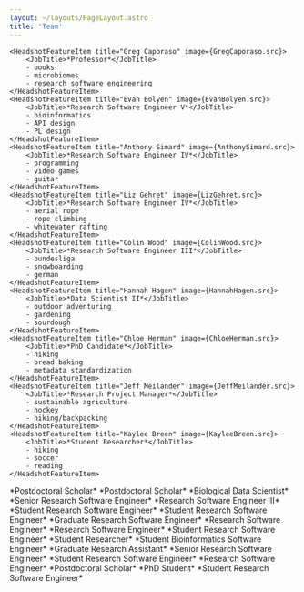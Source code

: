 ```yaml
---
layout: ~/layouts/PageLayout.astro
title: 'Team'
---
```




<Features2
 title="Current Team Members"
 subtitle="The Caporaso Lab is an ever-evolving team of biologists, software engineers, and students."
 columns={4}>

    <HeadshotFeatureItem title="Greg Caporaso" image={GregCaporaso.src}>
        <JobTitle>*Professor*</JobTitle>
        - books
        - microbiomes
        - research software engineering
    </HeadshotFeatureItem>
    <HeadshotFeatureItem title="Evan Bolyen" image={EvanBolyen.src}>
        <JobTitle>*Research Software Engineer V*</JobTitle>
        - bioinformatics
        - API design
        - PL design
    </HeadshotFeatureItem>
    <HeadshotFeatureItem title="Anthony Simard" image={AnthonySimard.src}>
        <JobTitle>*Research Software Engineer IV*</JobTitle>
        - programming
        - video games
        - guitar
    </HeadshotFeatureItem>
    <HeadshotFeatureItem title="Liz Gehret" image={LizGehret.src}>
        <JobTitle>*Research Software Engineer IV*</JobTitle>
        - aerial rope
        - rope climbing
        - whitewater rafting
    </HeadshotFeatureItem>
    <HeadshotFeatureItem title="Colin Wood" image={ColinWood.src}>
        <JobTitle>*Research Software Engineer III*</JobTitle>
        - bundesliga
        - snowboarding
        - german
    </HeadshotFeatureItem>
    <HeadshotFeatureItem title="Hannah Hagen" image={HannahHagen.src}>
        <JobTitle>*Data Scientist II*</JobTitle>
        - outdoor adventuring
        - gardening
        - sourdough
    </HeadshotFeatureItem>
    <HeadshotFeatureItem title="Chloe Herman" image={ChloeHerman.src}>
        <JobTitle>*PhD Candidate*</JobTitle>
        - hiking
        - bread baking
        - metadata standardization
    </HeadshotFeatureItem>
    <HeadshotFeatureItem title="Jeff Meilander" image={JeffMeilander.src}>
        <JobTitle>*Research Project Manager*</JobTitle>
        - sustainable agriculture
        - hockey
        - hiking/backpacking
    </HeadshotFeatureItem>
    <HeadshotFeatureItem title="Kaylee Breen" image={KayleeBreen.src}>
        <JobTitle>*Student Researcher*</JobTitle>
        - hiking
        - soccer
        - reading
    </HeadshotFeatureItem>

</Features2>

<Features2 title="Former Team Members" columns={4}>
    <HeadshotFeatureItem title="Nick Bokulich" image={NickBokulich.src}>
        <JobTitle>*Postdoctoral Scholar*</JobTitle>
    </HeadshotFeatureItem>
    <HeadshotFeatureItem title="Katy Califf" image={KatyCaliff.src}>
        <JobTitle>*Postdoctoral Scholar*</JobTitle>
    </HeadshotFeatureItem>
    <HeadshotFeatureItem title="John Chase" image={JohnChase.src}>
        <JobTitle>*Biological Data Scientist*</JobTitle>
    </HeadshotFeatureItem>
    <HeadshotFeatureItem title="Matthew Dillon" image={MatthewDillon.src}>
        <JobTitle>*Senior Research Software Engineer*</JobTitle>
    </HeadshotFeatureItem>
    <HeadshotFeatureItem title="Keegan Evans" image={KeeganEvans.src}>
        <JobTitle>*Research Software Engineer III*</JobTitle>
    </HeadshotFeatureItem>
    <HeadshotFeatureItem title="Kestrel Gorlick" image={KestrelGorlick.src}>
        <JobTitle>*Student Research Software Engineer*</JobTitle>
    </HeadshotFeatureItem>
    <HeadshotFeatureItem title="Anton Hibl" image={AntonHibl.src}>
        <JobTitle>*Student Research Software Engineer*</JobTitle>
    </HeadshotFeatureItem>
    <HeadshotFeatureItem title="Chris Keefe" image={ChrisKeefe.src}>
        <JobTitle>*Graduate Research Software Engineer*</JobTitle>
    </HeadshotFeatureItem>
    <HeadshotFeatureItem title="Jorden Kreps" image={JordenKreps.src}>
        <JobTitle>*Research Software Engineer*</JobTitle>
    </HeadshotFeatureItem>
    <HeadshotFeatureItem title="William Mercurio" image={Anonymous.src}>
        <JobTitle>*Research Software Engineer*</JobTitle>
    </HeadshotFeatureItem>
    <HeadshotFeatureItem title="Turan Naimey" image={TuranNaimey.src}>
        <JobTitle>*Student Research Software Engineer*</JobTitle>
    </HeadshotFeatureItem>
    <HeadshotFeatureItem title="Andrew Orm" image={AndrewOrm.src}>
        <JobTitle>*Student Researcher*</JobTitle>
    </HeadshotFeatureItem>
    <HeadshotFeatureItem title="Anders Pitman" image={AndersPitman.src}>
        <JobTitle>*Student Bioinformatics Software Engineer*</JobTitle>
    </HeadshotFeatureItem>
    <HeadshotFeatureItem title="Isaiah Raspet" image={IsaiahRaspet.src}>
        <JobTitle>*Graduate Research Assistant*</JobTitle>
    </HeadshotFeatureItem>
    <HeadshotFeatureItem title="Jai Ram Rideout" image={JaiRamRideout.src}>
        <JobTitle>*Senior Research Software Engineer*</JobTitle>
    </HeadshotFeatureItem>
    <HeadshotFeatureItem title="David Rodriguez" image={DavidRodriguez.src}>
        <JobTitle>*Student Research Software Engineer*</JobTitle>
    </HeadshotFeatureItem>
    <HeadshotFeatureItem title="Andrew Sanchez" image={AndrewSanchez.src}>
        <JobTitle>*Research Software Engineer*</JobTitle>
    </HeadshotFeatureItem>
    <HeadshotFeatureItem title="Karen Schwarzberg-Lipton" image={KarenSchwarzberg.src}>
        <JobTitle>*Postdoctoral Scholar*</JobTitle>
    </HeadshotFeatureItem>
    <HeadshotFeatureItem title="Arron Shiffer" image={ArronShiffer.src}>
        <JobTitle>*PhD Student*</JobTitle>
    </HeadshotFeatureItem>
    <HeadshotFeatureItem title="Max von Hippel" image={MaxVonHippel.src}>
        <JobTitle>*Student Research Software Engineer*</JobTitle>
    </HeadshotFeatureItem>
</Features2>
